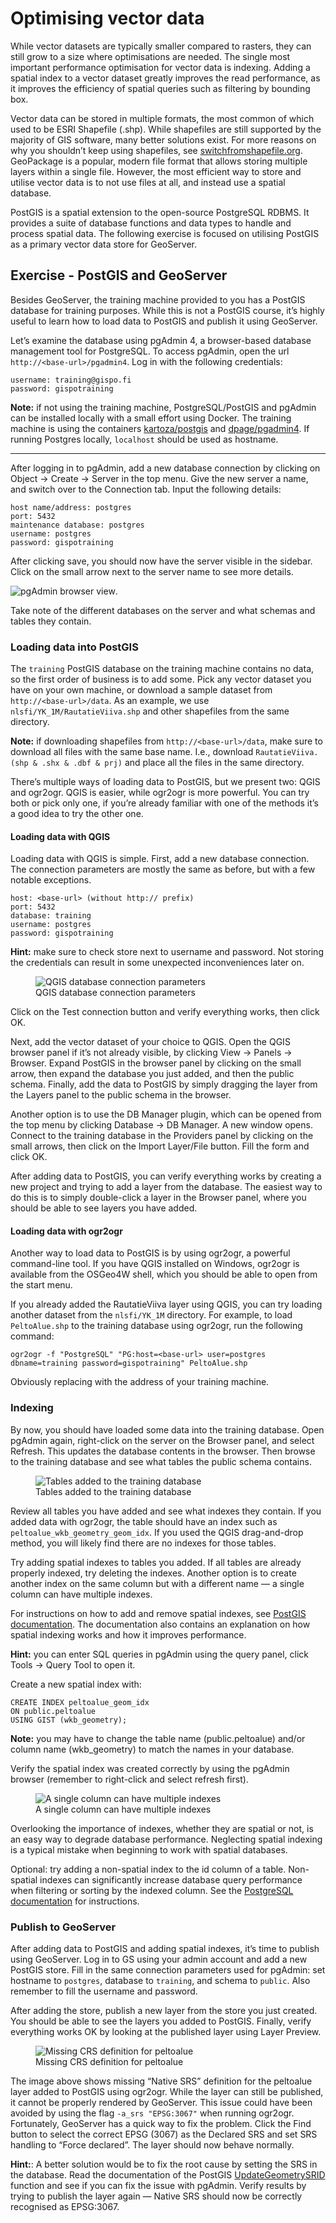 # Optimising vector data {#vectors}

While vector datasets are typically smaller compared to rasters, they can still grow to a size where optimisations are needed.
The single most important performance optimisation for vector data is indexing.
Adding a spatial index to a vector dataset greatly improves the read performance, as it improves the efficiency of spatial queries such as filtering by bounding box.

Vector data can be stored in multiple formats, the most common of which used to be ESRI Shapefile (.shp).
While shapefiles are still supported by the majority of GIS software, many better solutions exist.
For more reasons on why you shouldn't keep using shapefiles, see [switchfromshapefile.org](http://switchfromshapefile.org/).
GeoPackage is a popular, modern file format that allows storing multiple layers within a single file.
However, the most efficient way to store and utilise vector data is to not use files at all, and instead use a spatial database.

PostGIS is a spatial extension to the open-source PostgreSQL RDBMS.
It provides a suite of database functions and data types to handle and process spatial data.
The following exercise is focused on utilising PostGIS as a primary vector data store for GeoServer.

## Exercise - PostGIS and GeoServer

Besides GeoServer, the training machine provided to you has a PostGIS database for training purposes.
While this is not a PostGIS course, it's highly useful to learn how to load data to PostGIS and publish it using GeoServer.

Let's examine the database using pgAdmin 4, a browser-based database management tool for PostgreSQL.
To access pgAdmin, open the url `http://<base-url>/pgadmin4`.
Log in with the following credentials:
```
username: training@gispo.fi
password: gispotraining
```

:::{.note-box}
**Note:** if not using the training machine, PostgreSQL/PostGIS and pgAdmin can be installed locally with a small effort using Docker.
The training machine is using the containers [kartoza/postgis](https://hub.docker.com/r/kartoza/postgis) and [dpage/pgadmin4](https://hub.docker.com/r/dpage/pgadmin4/).
If running Postgres locally, `localhost` should be used as hostname.
:::

---

After logging in to pgAdmin, add a new database connection by clicking on Object → Create → Server in the top menu.
Give the new server a name, and switch over to the Connection tab.
Input the following details:

```
host name/address: postgres
port: 5432
maintenance database: postgres
username: postgres
password: gispotraining
```

After clicking save, you should now have the server visible in the sidebar.
Click on the small arrow next to the server name to see more details.

![pgAdmin browser view](img/pgadmin-browser.png).

Take note of the different databases on the server and what schemas and tables they contain.

### Loading data into PostGIS

The `training` PostGIS database on the training machine contains no data, so the first order of business is to add some.
Pick any vector dataset you have on your own machine, or download a sample dataset from `http://<base-url>/data`.
As an example, we use `nlsfi/YK_1M/RautatieViiva.shp` and other shapefiles from the same directory.

:::{.note-box}
**Note:** if downloading shapefiles from `http://<base-url>/data`, make sure to download all files with the same base name.
I.e., download `RautatieViiva.(shp & .shx & .dbf & prj)` and place all the files in the same directory.
:::

There's multiple ways of loading data to PostGIS, but we present two: QGIS and ogr2ogr.
QGIS is easier, while ogr2ogr is more powerful.
You can try both or pick only one, if you're already familiar with one of the methods it's a good idea to try the other one.

#### Loading data with QGIS

Loading data with QGIS is simple.
First, add a new database connection.
The connection parameters are mostly the same as before, but with a few notable exceptions.

```
host: <base-url> (without http:// prefix)
port: 5432
database: training
username: postgres
password: gispotraining
```

:::{.hint-box}
**Hint:** make sure to check store next to username and password.
Not storing the credentials can result in some unexpected inconveniences later on.
:::

![QGIS database connection parameters](img/qgis-dbconn.png)

Click on the Test connection button and verify everything works, then click OK.

Next, add the vector dataset of your choice to QGIS.
Open the QGIS browser panel if it's not already visible, by clicking View → Panels → Browser.
Expand PostGIS in the browser panel by clicking on the small arrow, then expand the database you just added, and then the public schema.
Finally, add the data to PostGIS by simply dragging the layer from the Layers panel to the public schema in the browser.

Another option is to use the DB Manager plugin, which can be opened from the top menu by clicking Database → DB Manager.
A new window opens.
Connect to the training database in the Providers panel by clicking on the small arrows, then click on the Import Layer/File button.
Fill the form and click OK.

After adding data to PostGIS, you can verify everything works by creating a new project and trying to add a layer from the database.
The easiest way to do this is to simply double-click a layer in the Browser panel, where you should be able to see layers you have added.

#### Loading data with ogr2ogr

Another way to load data to PostGIS is by using ogr2ogr, a powerful command-line tool.
If you have QGIS installed on Windows, ogr2ogr is available from the OSGeo4W shell, which you should be able to open from the start menu.

If you already added the RautatieViiva layer using QGIS, you can try loading another dataset from the `nlsfi/YK_1M` directory.
For example, to load `PeltoAlue.shp` to the training database using ogr2ogr, run the following command:

```
ogr2ogr -f "PostgreSQL" "PG:host=<base-url> user=postgres dbname=training password=gispotraining" PeltoAlue.shp
```

Obviously replacing <base-url> with the address of your training machine.

### Indexing

By now, you should have loaded some data into the training database.
Open pgAdmin again, right-click on the server on the Browser panel, and select Refresh.
This updates the database contents in the browser.
Then browse to the training database and see what tables the public schema contains.

![Tables added to the training database](img/pgadmin-tables.png)

Review all tables you have added and see what indexes they contain.
If you added data with ogr2ogr, the table should have an index such as `peltoalue_wkb_geometry_geom_idx`.
If you used the QGIS drag-and-drop method, you will likely find there are no indexes for those tables.

Try adding spatial indexes to tables you added.
If all tables are already properly indexed, try deleting the indexes.
Another option is to create another index on the same column but with a different name — a single column can have multiple indexes.

For instructions on how to add and remove spatial indexes, see [PostGIS documentation](http://postgis.net/workshops/postgis-intro/indexing.html).
The documentation also contains an explanation on how spatial indexing works and how it improves performance.

:::{.hint-box}
**Hint:** you can enter SQL queries in pgAdmin using the query panel, click Tools → Query Tool to open it.
:::

Create a new spatial index with:

```
CREATE INDEX peltoalue_geom_idx
ON public.peltoalue
USING GIST (wkb_geometry);
```

:::{.note-box}
**Note:** you may have to change the table name (public.peltoalue) and/or column name (wkb_geometry) to match the names in your database.
:::

Verify the spatial index was created correctly by using the pgAdmin browser (remember to right-click and select refresh first).

![A single column can have multiple indexes](img/pgadmin-newidx.png)

Overlooking the importance of indexes, whether they are spatial or not, is an easy way to degrade database performance.
Neglecting spatial indexing is a typical mistake when beginning to work with spatial databases.

Optional: try adding a non-spatial index to the id column of a table.
Non-spatial indexes can significantly increase database query performance when filtering or sorting by the indexed column.
See the [PostgreSQL documentation](https://www.postgresql.org/docs/current/sql-createindex.html) for instructions.

### Publish to GeoServer

After adding data to PostGIS and adding spatial indexes, it's time to publish using GeoServer.
Log in to GS using your admin account and add a new PostGIS store.
Fill in the same connection parameters used for pgAdmin: set hostname to `postgres`, database to `training`, and schema to `public`.
Also remember to fill the username and password.

After adding the store, publish a new layer from the store you just created.
You should be able to see the layers you added to PostGIS.
Finally, verify everything works OK by looking at the published layer using Layer Preview.

![Missing CRS definition for peltoalue](img/gs-missingepsg.png)

The image above shows missing "Native SRS" definition for the peltoalue layer added to PostGIS using ogr2ogr.
While the layer can still be published, it cannot be properly rendered by GeoServer.
This issue could have been avoided by using the flag `-a_srs "EPSG:3067"` when running ogr2ogr.
Fortunately, GeoServer has a quick way to fix the problem.
Click the Find button to select the correct EPSG (3067) as the Declared SRS and set SRS handling to "Force declared".
The layer should now behave normally.

:::{.hint-box}
**Hint:**: A better solution would be to fix the root cause by setting the SRS in the database.
Read the documentation of the PostGIS [UpdateGeometrySRID](https://postgis.net/docs/UpdateGeometrySRID.html) function and see if you can fix the issue with pgAdmin.
Verify results by trying to publish the layer again — Native SRS should now be correctly recognised as EPSG:3067.
:::
